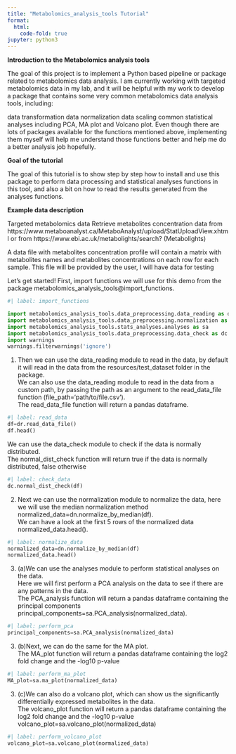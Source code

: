 ```yaml
---
title: "Metabolomics_analysis_tools Tutorial"
format:
  html:
    code-fold: true
jupyter: python3
---
```



**Introduction to the Metabolomics analysis tools**

The goal of this project is to implement a Python based pipeline or package related to metabolomics data analysis. I am currently working with targeted metabolomics data in my lab, and it will be helpful with my work to develop a package that contains some very common metabolomics data analysis tools, including:

data transformation
data normalization
data scaling
common statistical analyses including PCA, MA plot and Volcano plot.
Even though there are lots of packages available for the functions mentioned above, implementing them myself will help me understand those functions better and help me do a better analysis job hopefully.


**Goal of the tutorial**

The goal of this tutorial is to show step by step how to install and use this package to perform data processing and statistical analyses functions in this tool, and also a bit on how to read the results generated from the analyses functions.

**Example data description**

Targeted metabolomics data Retrieve metabolites concentration data from https://www.metaboanalyst.ca/MetaboAnalyst/upload/StatUploadView.xhtml or from https://www.ebi.ac.uk/metabolights/search? (Metabolights)

A data file with metabolites concentration profile will contain a matrix with metabolites names and metabolites concentrations on each row for each sample. This file will be provided by the user, I will have data for testing


Let's get started! First, import functions we will use for this demo from the package metabolomics_analysis_tools@import_functions.

```python
#| label: import_functions

import metabolomics_analysis_tools.data_preprocessing.data_reading as dr
import metabolomics_analysis_tools.data_preprocessing.normalization as dn
import metabolomics_analysis_tools.stats_analyses.analyses as sa
import metabolomics_analysis_tools.data_preprocessing.data_check as dc
import warnings
warnings.filterwarnings('ignore')
```

1. Then we can use the data_reading module to read in the data, by default it will read in the data from the resources/test_dataset folder in the package. \
We can also use the data_reading module to read in the data from a custom path, by passing the path as an argument to the read_data_file function (file_path='path/to/file.csv').\
The read_data_file function will return a pandas dataframe. \

```python
#| label: read_data
df=dr.read_data_file()
df.head()
```

We can use the data_check module to check if the data is normally distributed.\
The normal_dist_check function will return true if the data is  normally distributed, false otherwise

```python
#| label: check_data
dc.normal_dist_check(df)
```

2. Next we can use the normalization module to normalize the data, here we will use the median normalization method
normalized_data=dn.normalize_by_median(df).\
We can have a look at the first 5 rows of the normalized data
normalized_data.head().\


```python
#| label: normalize_data
normalized_data=dn.normalize_by_median(df)
normalized_data.head()
```

3. (a)We can use the analyses module to perform statistical analyses on the data.\
Here we will first perform a PCA analysis on the data to see if there are any patterns in the data.\
The PCA_analysis function will return a pandas dataframe containing the principal components
principal_components=sa.PCA_analysis(normalized_data).

```python
#| label: perform_pca
principal_components=sa.PCA_analysis(normalized_data)
```

3. (b)Next, we can do the same for the MA plot.\
The MA_plot function will return a pandas dataframe containing the log2 fold change and the -log10 p-value\

```python
#| label: perform_ma_plot
MA_plot=sa.ma_plot(normalized_data)
```

3. (c)We can also do a volcano plot, which can show us the significantly differentially expressed metabolites in the data.\
The volcano_plot function will return a pandas dataframe containing the log2 fold change and the -log10 p-value
volcano_plot=sa.volcano_plot(normalized_data)

```python
#| label: perform_volcano_plot
volcano_plot=sa.volcano_plot(normalized_data)
```